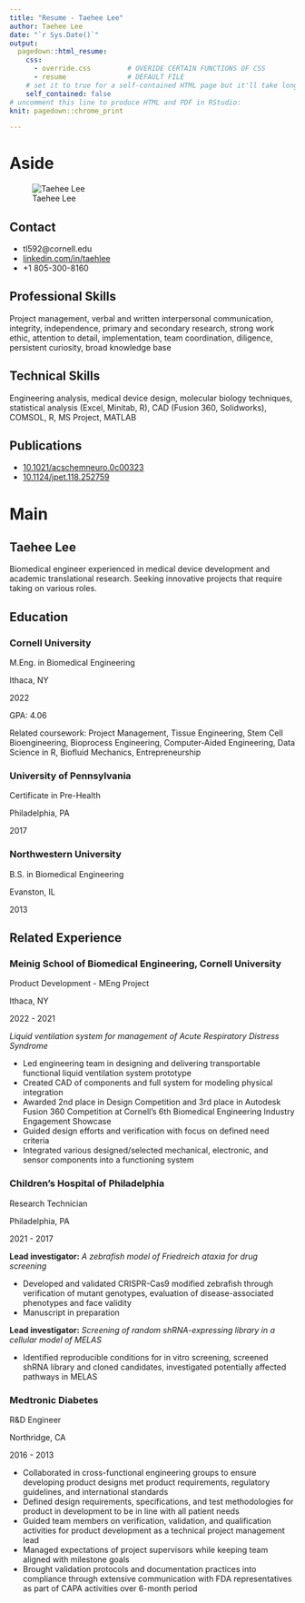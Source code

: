 ```yaml
---
title: "Resume - Taehee Lee"
author: Taehee Lee
date: "`r Sys.Date()`"
output:
  pagedown::html_resume:
    css:
      - override.css         # OVERIDE CERTAIN FUNCTIONS OF CSS
      - resume               # DEFAULT FILE
    # set it to true for a self-contained HTML page but it'll take longer to render
    self_contained: false
# uncomment this line to produce HTML and PDF in RStudio:
knit: pagedown::chrome_print

---
```


Aside
================================================================================


![Taehee Lee](headshot.png){height=50%,width=50%}


Contact {#contact}
--------------------------------------------------------------------------------

- <i class="fa fa-envelope"></i> tl592@cornell.edu
- <i class="fa fa-linkedin"></i> [linkedin.com/in/taehlee](https://www.linkedin.com/in/taehlee/)
- <i class="fa fa-phone"></i> +1 805-300-8160


Professional Skills {#skills}
--------------------------------------------------------------------------------

Project management, verbal and written interpersonal communication, integrity, independence, primary and secondary research, strong work ethic, attention to detail, implementation, team coordination, diligence, persistent curiosity, broad knowledge base


Technical Skills {#skills}
--------------------------------------------------------------------------------

Engineering analysis, medical device design, molecular biology techniques, statistical analysis (Excel, Minitab, R), CAD (Fusion 360, Solidworks), COMSOL, R, MS Project, MATLAB


Publications {#skills}
--------------------------------------------------------------------------------

- [10.1021/acschemneuro.0c00323](https://doi.org/10.1021/acschemneuro.0c00323)
- [10.1124/jpet.118.252759](https://doi.org/10.1124/jpet.118.252759)


Main
================================================================================

Taehee Lee {#title}
--------------------------------------------------------------------------------
Biomedical engineer experienced in medical device development and academic translational research. Seeking innovative projects that require taking on various roles.

Education {data-icon=graduation-cap}
--------------------------------------------------------------------------------

### Cornell University

M.Eng. in Biomedical Engineering

Ithaca, NY

2022

GPA: 4.06

Related coursework: Project Management, Tissue Engineering, Stem Cell Bioengineering, Bioprocess Engineering, Computer-Aided Engineering, Data Science in R, Biofluid Mechanics, Entrepreneurship

### University of Pennsylvania

Certificate in Pre-Health

Philadelphia, PA

2017

### Northwestern University

B.S. in Biomedical Engineering

Evanston, IL

2013


Related Experience {data-icon=wrench}
--------------------------------------------------------------------------------

### Meinig School of Biomedical Engineering, Cornell University

Product Development - MEng Project

Ithaca, NY

2022 - 2021

*Liquid ventilation system for management of Acute Respiratory Distress Syndrome*

-	Led engineering team in designing and delivering transportable functional liquid ventilation system prototype
-	Created CAD of components and full system for modeling physical integration
- Awarded 2nd place in Design Competition and 3rd place in Autodesk Fusion 360 Competition at Cornell's 6th Biomedical Engineering Industry Engagement Showcase
- Guided design efforts and verification with focus on defined need criteria
-	Integrated various designed/selected mechanical, electronic, and sensor components into a functioning system


### Children's Hospital of Philadelphia

Research Technician

Philadelphia, PA

2021 - 2017

**Lead investigator:** *A zebrafish model of Friedreich ataxia for drug screening*

- Developed and validated CRISPR-Cas9 modified zebrafish through verification of mutant genotypes, evaluation of disease-associated phenotypes and face validity
- Manuscript in preparation

**Lead investigator:** *Screening of random shRNA-expressing library in a cellular model of MELAS*

-	Identified reproducible conditions for in vitro screening, screened shRNA library and cloned candidates, investigated potentially affected pathways in MELAS

### Medtronic Diabetes

R&D Engineer

Northridge, CA

2016 - 2013

-	Collaborated in cross-functional engineering groups to ensure developing product designs met product requirements, regulatory guidelines, and international standards
-	Defined design requirements, specifications, and test methodologies for product in development to be in line with all patient needs
-	Guided team members on verification, validation, and qualification activities for product development as a technical project management lead
-	Managed expectations of project supervisors while keeping team aligned with milestone goals
- Brought validation protocols and documentation practices into compliance through extensive communication with FDA representatives as part of CAPA activities over 6-month period

  

<!-- Professional Experience {data-icon=suitcase} -->
<!-- -------------------------------------------------------------------------------- -->

<!-- ### Data Scientist, intern -->

<!-- SupStat Inc. -->

<!-- Beijing, China -->

<!-- 2014 -->

<!-- ::: concise -->
<!-- - Taught R language to beginners.  -->
<!-- - Wrote Shiny app demos. -->
<!-- - Converted statistical tutorials from SPSS to R language. -->
<!-- ::: -->

<!-- ### Bioinformatician -->

<!-- My Health Gene Technology Co., Ltd. -->

<!-- Beijing, China -->

<!-- 2015 - 2016 -->

<!-- ::: concise -->
<!-- - Analyzed whole-exome sequencing data.  -->
<!-- - Wrote analysis pipelines of ChIP-seq, single cell DNA-seq and single cell RNA-seq. -->
<!-- - Studied tumor metastasis and wrote research reports.  -->
<!-- - Also did case studies to identify the genetic defect causing rare disease. -->
<!-- ::: -->


<!-- Teaching Experience {data-icon=chalkboard-teacher} -->
<!-- -------------------------------------------------------------------------------- -->

<!-- ### Introduction to R Language for Beginners. -->

<!-- Instructor of R and Data Mining Training Courses at SupStat Inc. -->

<!-- Beijing, China -->

<!-- 2014 -->

<!-- ### Computational Biology and Bioinformatics. -->

<!-- Teaching assistant of GBS CB2-201 courses at UAB -->

<!-- AL, USA -->

<!-- 2016 - 2017 -->


<!-- Selected Publications and Posters {data-icon=file} -->
<!-- -------------------------------------------------------------------------------- -->

<!-- ### Genetic and epigenetic signals are found predictive to the distribution of intra-individual divergence of alternative splicing. -->

<!-- Poster for 2013 International Conference of Genomics -->

<!-- Qingdao, China -->

<!-- 2014 -->

<!-- **Yu L**, Chen B, Zhang Z. -->

<!-- ### ESCRT-0 complex modulates Rbf mutant cell survival by regulating Rhomboid endosomal trafficking and EGFR signaling. -->

<!-- J Cell Sci. 2016 May 15;129(10):2075-84. -->

<!-- N/A -->

<!-- 2016  -->

<!-- Sheng Z, **Yu L**, Zhang T, Pei X, Li X, Zhang Z and Du W.  -->
